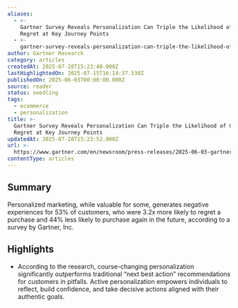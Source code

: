 ```yaml
---
aliases:
  - >-
    Gartner Survey Reveals Personalization Can Triple the Likelihood of Customer
    Regret at Key Journey Points
  - >-
    gartner-survey-reveals-personalization-can-triple-the-likelihood-of-customer-regret-at-key-journey-points
author: Gartner Research
category: articles
createdAt: 2025-07-28T15:23:40.000Z
lastHighlightedOn: 2025-07-15T16:14:37.530Z
publishedOn: 2025-06-03T00:00:00.000Z
source: reader
status: seedling
tags:
  - ecommerce
  - personalization
title: >-
  Gartner Survey Reveals Personalization Can Triple the Likelihood of Customer
  Regret at Key Journey Points
updatedAt: 2025-07-28T15:23:52.000Z
url: >-
  https://www.gartner.com/en/newsroom/press-releases/2025-06-03-gartner-survey-reveals-personalization-can-triple-the-likelihood-of-customer-regret-at-key-journey-points
contentType: articles
---
```

## Summary

Personalized marketing, while valuable for some, generates negative experiences for 53% of customers, who were 3.2x more likely to regret a purchase and 44% less likely to purchase again in the future, according to a survey by Gartner, Inc.

## Highlights

- According to the research, course-changing personalization significantly outperforms traditional “next best action” recommendations for customers in pitfalls. Active personalization empowers individuals to reflect, build confidence, and take decisive actions aligned with their authentic goals.
